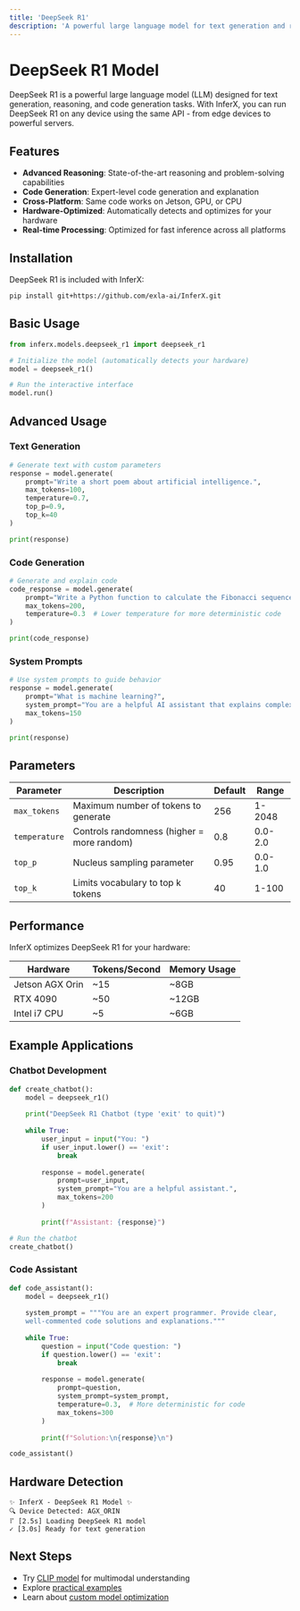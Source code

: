 ```yaml
---
title: 'DeepSeek R1'
description: 'A powerful large language model for text generation and reasoning optimized for any device'
---
```


# DeepSeek R1 Model

DeepSeek R1 is a powerful large language model (LLM) designed for text generation, reasoning, and code generation tasks. With InferX, you can run DeepSeek R1 on any device using the same API - from edge devices to powerful servers.

## Features

- **Advanced Reasoning**: State-of-the-art reasoning and problem-solving capabilities
- **Code Generation**: Expert-level code generation and explanation
- **Cross-Platform**: Same code works on Jetson, GPU, or CPU
- **Hardware-Optimized**: Automatically detects and optimizes for your hardware
- **Real-time Processing**: Optimized for fast inference across all platforms

## Installation

DeepSeek R1 is included with InferX:

```bash
pip install git+https://github.com/exla-ai/InferX.git
```

## Basic Usage

```python
from inferx.models.deepseek_r1 import deepseek_r1

# Initialize the model (automatically detects your hardware)
model = deepseek_r1()

# Run the interactive interface
model.run()
```

## Advanced Usage

### Text Generation

```python
# Generate text with custom parameters
response = model.generate(
    prompt="Write a short poem about artificial intelligence.",
    max_tokens=100,
    temperature=0.7,
    top_p=0.9,
    top_k=40
)

print(response)
```

### Code Generation

```python
# Generate and explain code
code_response = model.generate(
    prompt="Write a Python function to calculate the Fibonacci sequence",
    max_tokens=200,
    temperature=0.3  # Lower temperature for more deterministic code
)

print(code_response)
```

### System Prompts

```python
# Use system prompts to guide behavior
response = model.generate(
    prompt="What is machine learning?",
    system_prompt="You are a helpful AI assistant that explains complex topics in simple terms.",
    max_tokens=150
)

print(response)
```

## Parameters

| Parameter | Description | Default | Range |
|-----------|-------------|---------|-------|
| `max_tokens` | Maximum number of tokens to generate | 256 | 1-2048 |
| `temperature` | Controls randomness (higher = more random) | 0.8 | 0.0-2.0 |
| `top_p` | Nucleus sampling parameter | 0.95 | 0.0-1.0 |
| `top_k` | Limits vocabulary to top k tokens | 40 | 1-100 |

## Performance

InferX optimizes DeepSeek R1 for your hardware:

| Hardware | Tokens/Second | Memory Usage |
|----------|---------------|--------------|
| Jetson AGX Orin | ~15 | ~8GB |
| RTX 4090 | ~50 | ~12GB |
| Intel i7 CPU | ~5 | ~6GB |

## Example Applications

### Chatbot Development

```python
def create_chatbot():
    model = deepseek_r1()
    
    print("DeepSeek R1 Chatbot (type 'exit' to quit)")
    
    while True:
        user_input = input("You: ")
        if user_input.lower() == 'exit':
            break
            
        response = model.generate(
            prompt=user_input,
            system_prompt="You are a helpful assistant.",
            max_tokens=200
        )
        
        print(f"Assistant: {response}")

# Run the chatbot
create_chatbot()
```

### Code Assistant

```python
def code_assistant():
    model = deepseek_r1()
    
    system_prompt = """You are an expert programmer. Provide clear, 
    well-commented code solutions and explanations."""
    
    while True:
        question = input("Code question: ")
        if question.lower() == 'exit':
            break
            
        response = model.generate(
            prompt=question,
            system_prompt=system_prompt,
            temperature=0.3,  # More deterministic for code
            max_tokens=300
        )
        
        print(f"Solution:\n{response}\n")

code_assistant()
```

## Hardware Detection

```
✨ InferX - DeepSeek R1 Model ✨
🔍 Device Detected: AGX_ORIN
⠏ [2.5s] Loading DeepSeek R1 model
✓ [3.0s] Ready for text generation
```

## Next Steps

- Try [CLIP model](/models/clip) for multimodal understanding
- Explore [practical examples](https://github.com/exla-ai/InferX-examples/tree/main/deepseek_r1)
- Learn about [custom model optimization](/models/custom-models/overview) 